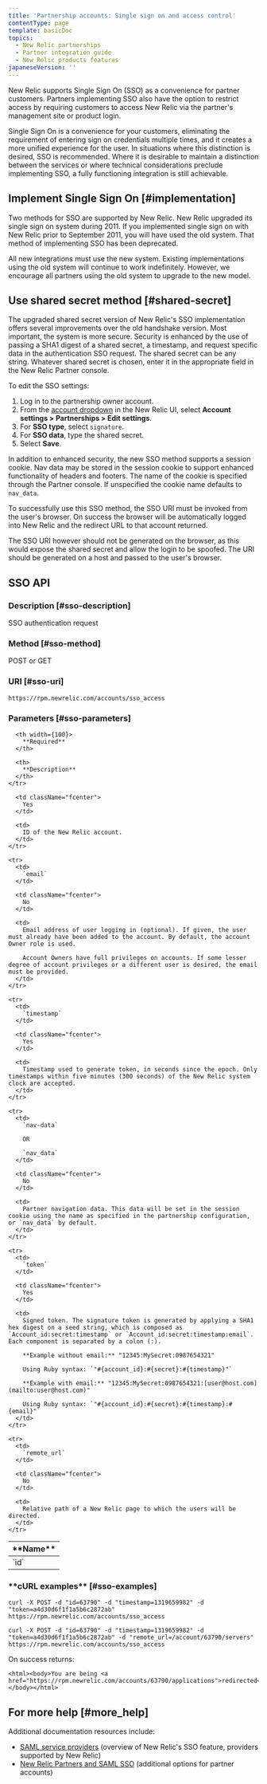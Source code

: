 ```yaml
---
title: 'Partnership accounts: Single sign on and access control'
contentType: page
template: basicDoc
topics:
  - New Relic partnerships
  - Partner integration guide
  - New Relic products features
japaneseVersion: ''
---
```


New Relic supports Single Sign On (SSO) as a convenience for partner customers. Partners implementing SSO also have the option to restrict access by requiring customers to access New Relic via the partner's management site or product login.

Single Sign On is a convenience for your customers, eliminating the requirement of entering sign on credentials multiple times, and it creates a more unified experience for the user. In situations where this distinction is desired, SSO is recommended. Where it is desirable to maintain a distinction between the services or where technical considerations preclude implementing SSO, a fully functioning integration is still achievable.

## Implement Single Sign On [#implementation]

Two methods for SSO are supported by New Relic. New Relic upgraded its single sign on system during 2011. If you implemented single sign on with New Relic prior to September 2011, you will have used the old system. That method of implementing SSO has been deprecated.

All new integrations must use the new system. Existing implementations using the old system will continue to work indefinitely. However, we encourage all partners using the old system to upgrade to the new model.

## Use shared secret method [#shared-secret]

The upgraded shared secret version of New Relic's SSO implementation offers several improvements over the old handshake version. Most important, the system is more secure. Security is enhanced by the use of passing a SHA1 digest of a shared secret, a timestamp, and request specific data in the authentication SSO request. The shared secret can be any string. Whatever shared secret is chosen, enter it in the appropriate field in the New Relic Partner console.

To edit the SSO settings:

1. Log in to the partnership owner account.
2. From the [account dropdown](/docs/accounts-partnerships/education/getting-started-new-relic/glossary#account-dropdown) in the New Relic UI, select **Account settings > Partnerships > Edit settings**.
3. For **SSO type**, select `signature`.
4. For **SSO data**, type the shared secret.
5. Select **Save**.

In addition to enhanced security, the new SSO method supports a session cookie. Nav data may be stored in the session cookie to support enhanced functionality of headers and footers. The name of the cookie is specified through the Partner console. If unspecified the cookie name defaults to `nav_data`.

To successfully use this SSO method, the SSO URI must be invoked from the user's browser. On success the browser will be automatically logged into New Relic and the redirect URL to that account returned.

The SSO URI however should not be generated on the browser, as this would expose the shared secret and allow the login to be spoofed. The URI should be generated on a host and passed to the user's browser.

## SSO API

### Description [#sso-description]

SSO authentication request

### Method [#sso-method]

POST or GET

### URI [#sso-uri]

```
https://rpm.newrelic.com/accounts/sso_access
```

### Parameters [#sso-parameters]

<Table>
  <thead>
    <tr>
      <th width={125}>
        **Name**
      </th>

      <th width={100}>
        **Required**
      </th>

      <th>
        **Description**
      </th>
    </tr>
  </thead>

  <tbody>
    <tr>
      <td>
        `id`
      </td>

      <td className="fcenter">
        Yes
      </td>

      <td>
        ID of the New Relic account.
      </td>
    </tr>

    <tr>
      <td>
        `email`
      </td>

      <td className="fcenter">
        No
      </td>

      <td>
        Email address of user logging in (optional). If given, the user must already have been added to the account. By default, the account Owner role is used.

        Account Owners have full privileges on accounts. If some lesser degree of account privileges or a different user is desired, the email must be provided.
      </td>
    </tr>

    <tr>
      <td>
        `timestamp`
      </td>

      <td className="fcenter">
        Yes
      </td>

      <td>
        Timestamp used to generate token, in seconds since the epoch. Only timestamps within five minutes (300 seconds) of the New Relic system clock are accepted.
      </td>
    </tr>

    <tr>
      <td>
        `nav-data`

        OR

        `nav_data`
      </td>

      <td className="fcenter">
        No
      </td>

      <td>
        Partner navigation data. This data will be set in the session cookie using the name as specified in the partnership configuration, or `nav_data` by default.
      </td>
    </tr>

    <tr>
      <td>
        `token`
      </td>

      <td className="fcenter">
        Yes
      </td>

      <td>
        Signed token. The signature token is generated by applying a SHA1 hex digest on a seed string, which is composed as `Account_id:secret:timestamp` or `Account_id:secret:timestamp:email`. Each component is separated by a colon (:).

        **Example without email:** "12345:MySecret:0987654321"

        Using Ruby syntax: `"#{account_id}:#{secret}:#{timestamp}"`

        **Example with email:** "12345:MySecret:0987654321:[user@host.com](mailto:user@host.com)"

        Using Ruby syntax: `"#{account_id}:#{secret}:#{timestamp}:#{email}"`
      </td>
    </tr>

    <tr>
      <td>
        `remote_url`
      </td>

      <td className="fcenter">
        No
      </td>

      <td>
        Relative path of a New Relic page to which the users will be directed.
      </td>
    </tr>
  </tbody>
</Table>

### \***\*cURL examples\*\*** [#sso-examples]

```
curl -X POST -d "id=63790" -d "timestamp=1319659982" -d
"token=a4d30d6f1f1a5b6c2872ab"
https://rpm.newrelic.com/accounts/sso_access
```

```
curl -X POST -d "id=63790" -d "timestamp=1319659982" -d
"token=a4d30d6f1f1a5b6c2872ab" -d "remote_url=/account/63790/servers"
https://rpm.newrelic.com/accounts/sso_access
```

On success returns:

```
<html><body>You are being <a href="https://rpm.newrelic.com/accounts/63790/applications">redirected</a>.</body></html>
```

## For more help [#more_help]

Additional documentation resources include:

* [SAML service providers](/docs/accounts-partnerships/accounts/saml-single-sign/saml-service-providers) (overview of New Relic's SSO feature, providers supported by New Relic)
* [New Relic Partners and SAML SSO](/docs/accounts-partnerships/accounts/saml-single-sign/new-relic-partners-saml-sso) (additional options for partner accounts)

